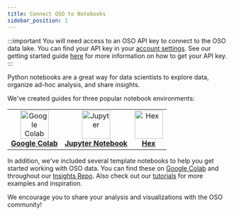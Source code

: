```yaml
---
title: Connect OSO to Notebooks
sidebar_position: 1
---
```


:::important
You will need access to an OSO API key to connect to the OSO data lake.
You can find your API key in your [account settings](https://www.opensource.observer/settings/profile).
See our getting started guide [here](../../get-started/python.md) for more information on how to get your API key.
:::

Python notebooks are a great way for data scientists to explore data, organize ad-hoc analysis, and share insights.

We've created guides for three popular notebook environments:

<div className="notebook-options">
  <table style={{ width: '100%', maxWidth: '600px', marginLeft: '0', borderCollapse: 'collapse', border: 'none', borderWidth: '0' }}>
    <tr style={{ border: 'none' }}>
      <td align="center" style={{ padding: '20px', width: '30%', border: 'none' }}>
        <a href="./colab">
          <img 
            src="https://colab.research.google.com/img/colab_favicon_256px.png" 
            width="64" 
            height="64"
            alt="Google Colab"
            style={{ objectFit: 'contain' }}
          />
          <br />
          <b>Google Colab</b>
        </a>
      </td>
      <td align="center" style={{ padding: '20px', width: '30%', border: 'none' }}>
        <a href="./jupyter">
          <img 
            src="https://jupyter.org/assets/homepage/main-logo.svg" 
            width="64" 
            height="64"
            alt="Jupyter"
            style={{ objectFit: 'contain' }}
          />
          <br />
          <b>Jupyter Notebook</b>
        </a>
      </td>
      <td align="center" style={{ padding: '20px', width: '30%', border: 'none' }}>
        <a href="./hex">
          <img 
            src="https://learn.hex.tech/img/logo.svg" 
            width="64" 
            height="64"
            alt="Hex"
            style={{ objectFit: 'contain' }}
          />
          <br />
          <b>Hex</b>
        </a>
      </td>
    </tr>
  </table>
</div>

In addition, we've included several template notebooks to help you get started working with OSO data.
You can find these on [Google Colab](https://drive.google.com/drive/folders/1mzqrSToxPaWhsoGOR-UVldIsaX1gqP0F?usp=drive_link)
and throughout our [Insights Repo](https://github.com/opensource-observer/insights/). Also check out our [tutorials](../../tutorials/index.mdx) for more examples and inspiration. 

We encourage you to share your analysis and visualizations with the OSO community!